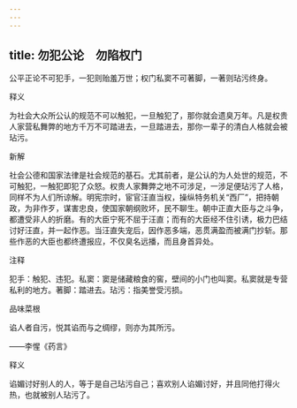 ```yaml
---
---
---
```

title: 勿犯公论　勿陷权门
---



公平正论不可犯手，一犯则贻羞万世；权门私窦不可著脚，一著则玷污终身。

释义

为社会大众所公认的规范不可以触犯，一旦触犯了，那你就会遗臭万年。凡是权贵人家营私舞弊的地方千万不可踏进去，一旦踏进去，那你一辈子的清白人格就会被玷污。

新解

社会公德和国家法律是社会规范的基石。尤其前者，是公认的为人处世的规范，不可触犯，一触犯即犯了众怒。权贵人家舞弊之地不可涉足，一涉足便玷污了人格，同样不为人们所谅解。明宪宗时，宦官汪直当权，操纵特务机关“西厂”，把持朝政，为非作歹，谋害忠良，使国家朝纲败坏，民不聊生。朝中正直大臣与之斗争，都遭受非人的折磨。有的大臣宁死不屈于汪直；而有的大臣经不住引诱，极力巴结讨好汪直，并一起作恶。当汪直失宠后，因作恶多端，恶贯满盈而被满门抄斩。那些作恶的大臣也都终遭报应，不仅臭名远播，而且身首异处。

注释

犯手：触犯、违犯。私窦：窦是储藏粮食的窖，壁间的小门也叫窦。私窦就是专营私利的地方。著脚：踏进去。玷污：指美誉受污损。

品味菜根

谄人者自污，悦其谄而与之绸缪，则亦为其所污。

——李惺《药言》

释义

谄媚讨好别人的人，等于是自己玷污自己；喜欢别人谄媚讨好，并且同他打得火热，也就被别人玷污了。